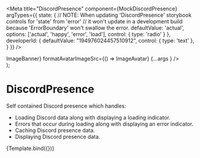 
<Meta title="DiscordPresence" component={MockDiscordPresence}
  argTypes={{
    state: {
      // NOTE: When updating 'DiscordPresence' storybook controls for 'state' from 'error'
      //       it won't update in a development build because 'ErrorBoundary' won't swallow the error.
      defaultValue: 'actual',
      options: ['actual', 'happy', 'error', 'load'],
      control: { type: 'radio' }
    },
    developerId: {
      defaultValue: "194976024457510912",
      control: { type: 'text' },
    }
  }}
/>

  <div style={{ fontSize: '14px' }}>
    <MockDiscordPresence
      args={{ developerId: args.developerId }}
      classes={StyleDiscordPresenceDefault}
      formatBannerImageSrc={() => ImageBanner}
      formatAvatarImageSrc={() => ImageAvatar}
      {...args }
    />
  </div>
);

# DiscordPresence

Self contained Discord presence which handles:
- Loading Discord data along with displaying a loading indicator.
- Errors that occur during loading along with displaying an error indicator.
- Caching Discord presence data.
- Displaying Discord presence data.

<Story name="DiscordPresence">
  {Template.bind({})}
</Story>
